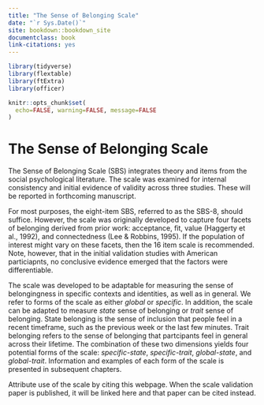 ```yaml
--- 
title: "The Sense of Belonging Scale"
date: "`r Sys.Date()`"
site: bookdown::bookdown_site
documentclass: book
link-citations: yes
---
```


```r
library(tidyverse)
library(flextable)
library(ftExtra)
library(officer)

knitr::opts_chunk$set(
  echo=FALSE, warning=FALSE, message=FALSE
)
```

# The Sense of Belonging Scale

The Sense of Belonging Scale (SBS) integrates theory and items from the social psychological literature. The scale was examined for internal consistency and initial evidence of validity across three studies. These will be reported in forthcoming manuscript.

For most purposes, the eight-item SBS, referred to as the SBS-8, should suffice. However, the scale was originally developed to capture four facets of belonging derived from prior work: acceptance, fit, value (Haggerty et al., 1992), and connectedness (Lee & Robbins, 1995). If the population of interest might vary on these facets, then the 16 item scale is recommended. Note, however, that in the initial validation studies with American particiapnts, no conclusive evidence emerged that the factors were differentiable.

The scale was developed to be adaptable for measuring the sense of belongingness in specific contexts and identities, as well as in general. We refer to forms of the scale as either *global* or *specific*. In addition, the scale can be adapted to measure *state* sense of belonging or *trait* sense of belonging. State belonging is the sense of inclusion that people feel in a recent timeframe, such as the previous week or the last few minutes. Trait belonging refers to the sense of belonging that partcipants feel in general across their lifetime. The combination of these two dimensions yields four potential forms of the scale: *specific-state*, *specific-trait*, *global-state*, and *global-trait*. Information and examples of each form of the scale is presented in subsequent chapters.

Attribute use of the scale by citing this webpage. When the scale validation paper is published, it will be linked here and that paper can be cited instead.
